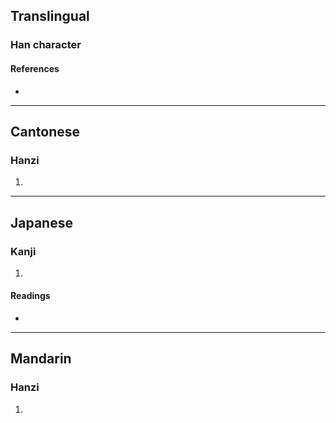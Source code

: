 {{character info}}
==Translingual==

===Han character===
{{Han char|rn=32|rad=土|as=11|sn=14|four=00214|canj=IDG|ids=⿸麻土}}

====References====
* {{Han ref|kx=0237.050|dkj=05397|dj=0475.120|hdz=10481.120|uh=587A|ud=22650|bh=E15F|bd=57695}}

----

==Cantonese==

===Hanzi===
{{yue-hanzi|jyut=[[mo4]], [[mo6]], [[mui4]]|y=mo4, mo6, mui4}}

# {{rfdef|yue|sort=土11}}

----

==Japanese==

===Kanji===
{{ja-kanji|grade=|rs=土11}}

# {{rfdef|ja|sort=土11}}

====Readings====
* {{ja-readings|on=[[ばい]] (bai), [[め]] (me), [[ば]] (ba), [[ま]] (ma)|kun=[[ちり]] (chiri)}}

----

==Mandarin==

===Hanzi===
{{cmn-hanzi|pin=[[méi]] ([[mei2]])|wg=mei<sup>2</sup>}}

# {{rfdef|cmn|sort=土11}}